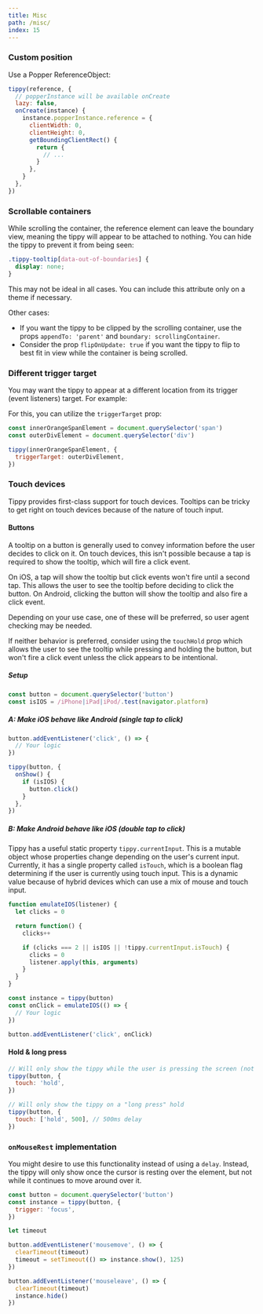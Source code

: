 ```yaml
---
title: Misc
path: /misc/
index: 15
---
```



### Custom position

Use a Popper ReferenceObject:

```js
tippy(reference, {
  // popperInstance will be available onCreate
  lazy: false,
  onCreate(instance) {
    instance.popperInstance.reference = {
      clientWidth: 0,
      clientHeight: 0,
      getBoundingClientRect() {
        return {
          // ...
        }
      },
    }
  },
})
```

### Scrollable containers

While scrolling the container, the reference element can leave the boundary
view, meaning the tippy will appear to be attached to nothing. You can hide the
tippy to prevent it from being seen:

```css
.tippy-tooltip[data-out-of-boundaries] {
  display: none;
}
```

This may not be ideal in all cases. You can include this attribute only on a
theme if necessary.

Other cases:

- If you want the tippy to be clipped by the scrolling container, use the props
  `appendTo: 'parent'` and `boundary: scrollingContainer`.
- Consider the prop `flipOnUpdate: true` if you want the tippy to flip to best
  fit in view while the container is being scrolled.

### Different trigger target

You may want the tippy to appear at a different location from its trigger (event
listeners) target. For example:

<Demo>
  <TriggerTarget />
</Demo>

For this, you can utilize the `triggerTarget` prop:

```js
const innerOrangeSpanElement = document.querySelector('span')
const outerDivElement = document.querySelector('div')

tippy(innerOrangeSpanElement, {
  triggerTarget: outerDivElement,
})
```

### Touch devices

Tippy provides first-class support for touch devices. Tooltips can be tricky to
get right on touch devices because of the nature of touch input.

#### Buttons

A tooltip on a button is generally used to convey information before the user
decides to click on it. On touch devices, this isn't possible because a tap is
required to show the tooltip, which will fire a click event.

On iOS, a tap will show the tooltip but click events won't fire until a second
tap. This allows the user to see the tooltip before deciding to click the
button. On Android, clicking the button will show the tooltip and also fire a
click event.

Depending on your use case, one of these will be preferred, so user agent
checking may be needed.

If neither behavior is preferred, consider using the `touchHold` prop which
allows the user to see the tooltip while pressing and holding the button, but
won't fire a click event unless the click appears to be intentional.

##### Setup

```js
const button = document.querySelector('button')
const isIOS = /iPhone|iPad|iPod/.test(navigator.platform)
```

##### A: Make iOS behave like Android (single tap to click)

```js
button.addEventListener('click', () => {
  // Your logic
})

tippy(button, {
  onShow() {
    if (isIOS) {
      button.click()
    }
  },
})
```

##### B: Make Android behave like iOS (double tap to click)

Tippy has a useful static property `tippy.currentInput`. This is a mutable
object whose properties change depending on the user's current input. Currently,
it has a single property called `isTouch`, which is a boolean flag determining
if the user is currently using touch input. This is a dynamic value because of
hybrid devices which can use a mix of mouse and touch input.

```js
function emulateIOS(listener) {
  let clicks = 0

  return function() {
    clicks++

    if (clicks === 2 || isIOS || !tippy.currentInput.isTouch) {
      clicks = 0
      listener.apply(this, arguments)
    }
  }
}

const instance = tippy(button)
const onClick = emulateIOS(() => {
  // Your logic
})

button.addEventListener('click', onClick)
```

#### Hold & long press

```js
// Will only show the tippy while the user is pressing the screen (not a tap)
tippy(button, {
  touch: 'hold',
})

// Will only show the tippy on a "long press" hold
tippy(button, {
  touch: ['hold', 500], // 500ms delay
})
```

### `onMouseRest` implementation

You might desire to use this functionality instead of using a `delay`. Instead,
the tippy will only show once the cursor is resting over the element, but not
while it continues to move around over it.

```js
const button = document.querySelector('button')
const instance = tippy(button, {
  trigger: 'focus',
})

let timeout

button.addEventListener('mousemove', () => {
  clearTimeout(timeout)
  timeout = setTimeout(() => instance.show(), 125)
})

button.addEventListener('mouseleave', () => {
  clearTimeout(timeout)
  instance.hide()
})
```
